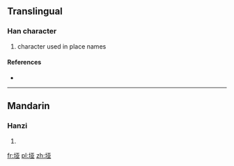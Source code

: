 {{also|埡}}
==Translingual==

===Han character===
{{Han char|rn=32|rad=土|as=06|sn=9|four=|canj=土一廿金 (GMTC)}}

# character used in place names

====References====
* {{Han ref|kx=0228.291|hdz=10437.090|uh=57AD|ud=22445}}

----

==Mandarin==

===Hanzi===
{{cmn-hanzi|tra=埡|pin=[[wù]] ([[wu4]])|wg=wu<sup>4</sup>}}

# {{defn|Mandarin|sort=土06}}

[[fr:垭]]
[[pl:垭]]
[[zh:垭]]